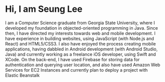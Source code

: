 # Hi, I am Seung Lee

I am a Computer Science graduate from Georgia State University, where I developed my foundation in objected-oriented programming in Java. Since then, I have directed my interests towards web and mobile development. I have experience in building websites, using JavaScript (with Node.js and React) and HTML5/CSS3. I also have enjoyed the process creating mobile applications, having dabbled in Android development (with Android Studio, Java) and currently working as a freelance iOS developer, using Swift and XCode. On the back-end, I have used Firebase for storing data for authentication and querying user location, and also have used Amazon Web Services for EC2 Instances and currently plan to deploy a project with Elastic Beanstalk
